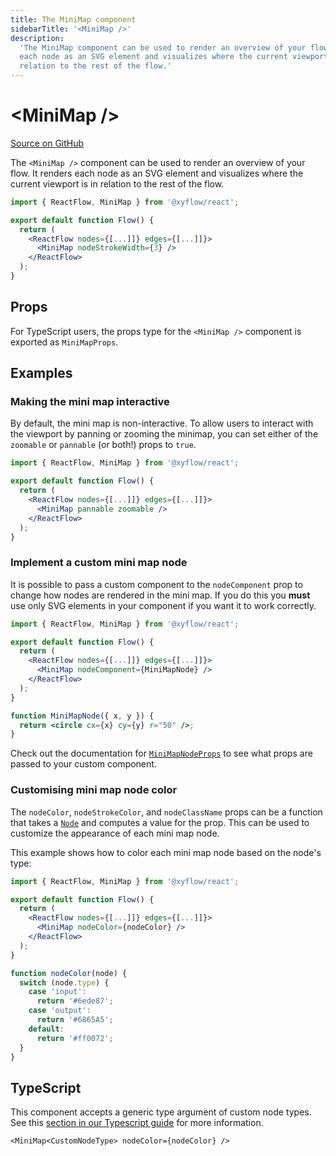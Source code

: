 ```yaml
---
title: The MiniMap component
sidebarTitle: '<MiniMap />'
description:
  'The MiniMap component can be used to render an overview of your flow. It renders
  each node as an SVG element and visualizes where the current viewport is in
  relation to the rest of the flow.'
---
```


# \<MiniMap />

[Source on GitHub](https://github.com/xyflow/xyflow/blob/main/packages/react/src/additional-components/MiniMap/MiniMap.tsx)

The `<MiniMap />` component can be used to render an overview of your flow. It
renders each node as an SVG element and visualizes where the current viewport is
in relation to the rest of the flow.

```jsx
import { ReactFlow, MiniMap } from '@xyflow/react';

export default function Flow() {
  return (
    <ReactFlow nodes={[...]]} edges={[...]]}>
      <MiniMap nodeStrokeWidth={3} />
    </ReactFlow>
  );
}
```

## Props

For TypeScript users, the props type for the `<MiniMap />` component is exported
as `MiniMapProps`.

<APIDocs componentName="MiniMap" groupKeys="Omit<HTMLAttributes<SVGSVGElement>, 'onClick'>" />

## Examples

### Making the mini map interactive

By default, the mini map is non-interactive. To allow users to interact with the
viewport by panning or zooming the minimap, you can set either of the `zoomable`
or `pannable` (or both!) props to `true`.

```jsx
import { ReactFlow, MiniMap } from '@xyflow/react';

export default function Flow() {
  return (
    <ReactFlow nodes={[...]]} edges={[...]]}>
      <MiniMap pannable zoomable />
    </ReactFlow>
  );
}
```

### Implement a custom mini map node

It is possible to pass a custom component to the `nodeComponent` prop to change
how nodes are rendered in the mini map. If you do this you **must** use only
SVG elements in your component if you want it to work correctly.

```jsx
import { ReactFlow, MiniMap } from '@xyflow/react';

export default function Flow() {
  return (
    <ReactFlow nodes={[...]]} edges={[...]]}>
      <MiniMap nodeComponent={MiniMapNode} />
    </ReactFlow>
  );
}

function MiniMapNode({ x, y }) {
  return <circle cx={x} cy={y} r="50" />;
}
```

Check out the documentation for [`MiniMapNodeProps`](/api-reference/types/mini-map-node-props)
to see what props are passed to your custom component.

### Customising mini map node color

The `nodeColor`, `nodeStrokeColor`, and `nodeClassName` props can be a function
that takes a [`Node`](/api-reference/types/node) and computes a value for the prop. This can
be used to customize the appearance of each mini map node.

This example shows how to color each mini map node based on the node's type:

```jsx
import { ReactFlow, MiniMap } from '@xyflow/react';

export default function Flow() {
  return (
    <ReactFlow nodes={[...]]} edges={[...]]}>
      <MiniMap nodeColor={nodeColor} />
    </ReactFlow>
  );
}

function nodeColor(node) {
  switch (node.type) {
    case 'input':
      return '#6ede87';
    case 'output':
      return '#6865A5';
    default:
      return '#ff0072';
  }
}
```

## TypeScript

This component accepts a generic type argument of custom node types. See this
[section in our Typescript guide](/learn/advanced-use/typescript#nodetype-edgetype-unions) for more information.

```tsx
<MiniMap<CustomNodeType> nodeColor={nodeColor} />
```
